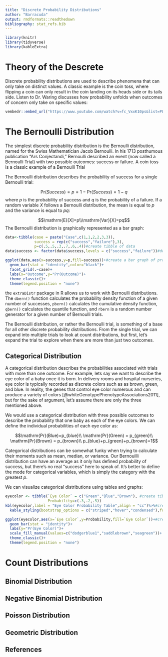 ```yaml
---
title: "Discrete Probability Distributions"
author: "Barracuda"
output: rmdformats::readthedown
bibliography: stat_refs.bib
---
```

<style type="text/css">
   .main-container {max-width: 100%;}
   .row {display: flex;}
   .column {flex: 50%;}
</style>

```r
library(knitr)
library(tidyverse)
library(kableExtra)
```

# Theory of the Descrete

Discrete probability distributions are used to describe phenomena that can only take on distinct values. A classic example is the coin toss, where flipping a coin can only result in the coin landing on its heads side or its tails side. Listen to Dr. Waring discusses how probability unfolds when outcomes of concern only take on specific values:

```r
vembedr::embed_url("https://www.youtube.com/watch?v=fc_VxxK10ps&list=PLxdDmPeA5NKkqQKwo4hUZeMaoJzmdOddr")
```

# The Bernoulli Distribution

The simplest discrete probability distribution is the Bernoulli distribution, named for the Swiss Mathematician Jacob Bernoulli. In his 1713 posthumous publication "Ars Conjectandi," Bernoulli described an event (now called a Bernoulli Trial) with two possible outcomes: success or failure. A coin toss is a classic example of a Bernoulli Trial 

The Bernoulli distribution describes the probability of success for a single Bernoulli trial:

$$\mathrm{Pr}(Success) = p = 1-\mathrm{Pr}(Success)=1-q $$
where $p$ is the probability of success and $q$ is the probability of a failure. If a random variable $X$ follows a Bernoulli distribution, the mean is equal to $p$ and the variance is equal to $pq$:

$$\mathrm{E}[X]=p\\\mathrm{Var}[X]=pq$$
The Bernoulli distribution is graphically represented as a bar graph:

```r
data<-tibble(case = paste("Case",c(1,1,2,2,3,3)),
             success = rep(c("success","failure"),3),
             p=c(.5,.5,.3,.7,.6,.4))#create tibble of data
data$success <- factor(data$success,levels = c("success","failure"))#define successes as a factor

ggplot(data,aes(x=success,y=p,fill=success))+#create a bar graph of probabilities
  geom_bar(stat = "identity",color="black")+
  facet_grid(.~case)+
  labs(x="Outcome",y="Pr(Outcome)")+
  theme_classic()+
  theme(legend.position = "none")

```

the `extraDistr` package in R allows us to work with Bernoulli distributions. The `dbern()` function calculates the probability density function of a given number of successes, `pbern()` calculates the cumulative density function, `qbern()` calculates the quantile function, and `rbern` is a random number generator for a given number of Bernoulli trials.

The Bernoulli distribution, or rather the Bernoulli trial, is something of a base for all other discrete probability distributions. From the single trial, we can expand into multiple trials to look at count distributions, but first, let's expand the trial to explore when there are more than just two outcomes.

## Categorical Distribution

A categorical distribution describes the probabilities associated with trials with more than one outcome. For example, lets say we want to describe the eye color of a baby once it is born. In delivery rooms and hospital nurseries, eye color is typically recorded as discrete colors such as as brown, green, and blue. In reality, the genes that control eye color numerous and can produce a variety of colors [@whiteGenotypePhenotypeAssociations2011], but for the sake of argument, let's assume there are only the three mentioned above. 

We would use a categorical distribution with three possible outcomes to describe the probability that one baby as each of the eye colors. We can define the individual probabilities of each eye color as:

$$\mathrm{Pr}(Blue)=p_{blue}\\
\mathrm{Pr}(Green) = p_{green}\\
\mathrm{Pr}(Brown) = p_{brown}\\
p_{blue}+p_{green}+p_{brown}=1$$

Categorical distributions can be somewhat funky when trying to calculate their moments such as mean, median, or variance. Our Bernouilli distribution can have an average as it only has defined probability of success, but there's no real "success" here to speak of. It's better to define the mode for categorical variables, which is simply the category with the greatest $p$. 

We can visualize categorical distributions using tables and graphs:


```r
eyecolor <- tibble(`Eye Color` = c("Green","Blue","Brown"), #create tibble with eye color probability information
                   Probability=c(.3,.2,.5))
kbl(eyecolor,label = "Eye Color Probability Table",align = "cc")%>%#create table of probabilities
  kable_styling(bootstrap_options = c("striped","hover","condensed"),full_width = F)

```


```r

ggplot(eyecolor,aes(x=`Eye Color`,y=Probability,fill=`Eye Color`))+#create bar graph of probabilities
  geom_bar(stat = "identity")+
  labs(y="Pr(Eye Color)")+
  scale_fill_manual(values=c("dodgerblue1","saddlebrown","seagreen"))+
  theme_classic()+
  theme(legend.position = "none")

```




# Count Distributions


## Binomial Distribution


## Negative Binomial Distribution



## Poisson Distribution 



## Geometric Distribution


## References
